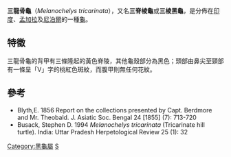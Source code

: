 {{Speciesbox 
| taxon = Melanochelys tricarinata
| status = VU
| status_system = iucn2.3
| status_ref = <ref name=IUCN>{{IUCN|version=2000|assessors=Asian Turtle Trade Working Group|year=2000|id=13038|title=Melanochelys tricarinata|downloaded=2009-07-01}}</ref>
| binomial_authority = (Blyth, 1856)
}}

'''三龍骨龜'''（''Melanochelys tricarinata''），又名'''三脊棱龜'''或'''三棱黑龜'''，是分佈在[[印度|印度]]、[[孟加拉|孟加拉]]及[[尼泊爾|尼泊爾]]的一種[[龜|龜]]。

==特徵==
三龍骨龜的背甲有三條隆起的黃色脊陵，其他龜殼部分為黑色；頭部由鼻尖至頸部有一條呈「V」字的桃紅色斑紋，而腹甲則無任何花紋。

== 參考 ==
{{reflist}}
* Blyth,E. 1856 Report on the collections presented by Capt. Berdmore and Mr. Theobald. J. Asiatic Soc. Bengal 24 [1855] (7): 713-720
* Busack, Stephen D. 1994 ''Melanochelys tricarinata'' (Tricarinate hill turtle). India: Uttar Pradesh Herpetological Review 25 (1): 32
{{Taxonbar|from=Q378682}}

[[Category:黑龜屬|Category:黑龜屬]]
[[Category:1856年描述的动物|S]]